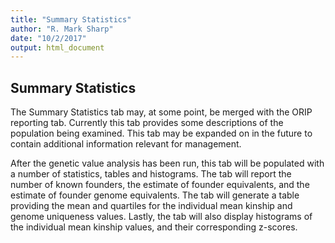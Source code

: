 ```yaml
---
title: "Summary Statistics"
author: "R. Mark Sharp"
date: "10/2/2017"
output: html_document
---
```


## Summary Statistics
The Summary Statistics tab may, at some point, be merged with the ORIP 
reporting tab.
Currently this tab provides some descriptions of the population being examined.
This tab may be expanded on in the future to contain additional information 
relevant for management.

After the genetic value analysis has been run, this tab will be populated with 
a number of statistics, tables and histograms. 
The tab will report the number of known founders, the estimate of founder 
equivalents, and the estimate of founder genome equivalents.
The tab will generate a table providing the mean and quartiles for the 
individual mean kinship and genome uniqueness values. 
Lastly, the tab will also display histograms
of the individual mean kinship values, and their corresponding z-scores.

